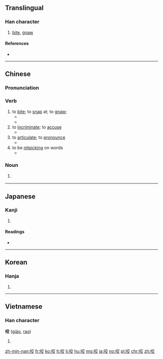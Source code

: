 {{also|齩}}
==Translingual==

===Han character===
{{Han char|rn=30|rad=口|as=06|sn=9|four=60048|canj=RYCK|ids=⿰口交}}

# [[bite]], [[gnaw]]

====References====
* {{Han ref|kx=0186.160|dkj=03543|dj=0406.010|hdz=10621.020|uh=54AC|ud=21676|bh=AB72|bd=43890}}

----

==Chinese==
{{zh-forms}}

===Pronunciation===
{{zh-pron
|m=yǎo
|c=ngaau5
|h=pfs=ngâu
|mn=kā/ngáu
|ma=zh-yao.ogg
|cat=n,v
}}

===Verb===
{{zh-verb}}

# to [[bite]]; to [[snap]] at; to [[gnaw]];
#* {{zh-usex|一 條 狗 咬 了 他 的 腿。|A dog '''snapped at''' his leg.}}
#* {{zh-usex|他 被 響尾蛇 '''咬''' 過。|He had been '''bitten''' by a rattlesnake.}}
# to [[incriminate]]; to [[accuse]]
#* {{zh-usex|他 站 在 被告 席 上，什麼 都 招認，什麼 人 都 '''咬'''。|He was in the public dock, confessing everything, '''implicating''' everybody.}}
# to [[articulate]]; to [[pronounce]]
#* {{zh-usex|這 個 字 他 '''咬''' 得 很 准.|He can '''pronounce''' this word correctly.}}
# to be [[nitpicking]] on words
#* {{zh-usex|別 老 咬 住 我 那 句 話 不 放|Don't keep nagging me about that remark of mine.}}

===Noun===
{{zh-noun}}

# {{context|Hong Kong|neologism|euphonism|lang=zh}} {{alternative form of|口交||oral sex|lang=zh}}

----

==Japanese==

===Kanji===
{{ja-kanji|grade=|rs=口06}}

# {{defn|lang=ja|sort=口06}}

====Readings====
* {{ja-readings|on=[[こう]] (kō), [[ごう]] (gō), [[よう]] (yō)|kun=[[かむ]] (kamu)}}

----

==Korean==

===Hanja===
{{ko-hanja|hangeul=교|rv=gyo|mr=kyo|y=kyo}}

# {{defn|lang=ko|sort=口06}}

----

==Vietnamese==

===Han character===
'''咬''' ([[giảo]], [[rao]])

# {{defn|lang=vi}}

[[zh-min-nan:咬]]
[[fr:咬]]
[[ko:咬]]
[[lt:咬]]
[[li:咬]]
[[hu:咬]]
[[mg:咬]]
[[ja:咬]]
[[no:咬]]
[[pl:咬]]
[[chr:咬]]
[[zh:咬]]